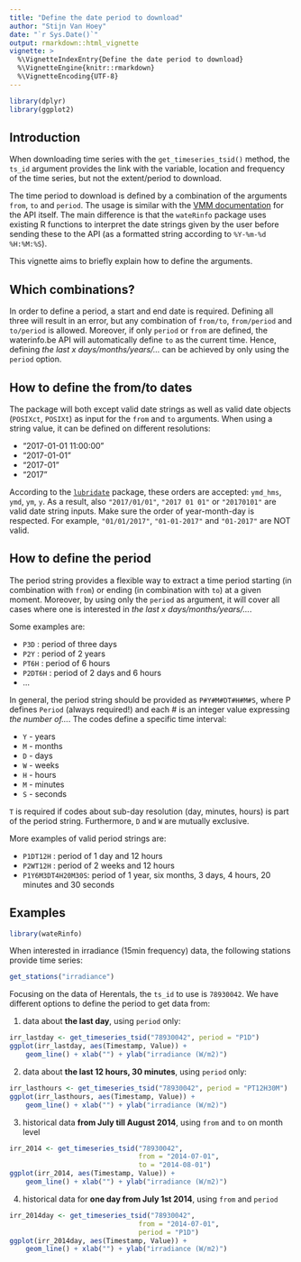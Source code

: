 ```yaml
---
title: "Define the date period to download"
author: "Stijn Van Hoey"
date: "`r Sys.Date()`"
output: rmarkdown::html_vignette
vignette: >
  %\VignetteIndexEntry{Define the date period to download}
  %\VignetteEngine{knitr::rmarkdown}
  %\VignetteEncoding{UTF-8}
---
```


```r
library(dplyr)
library(ggplot2)
```

## Introduction

When downloading time series with the `get_timeseries_tsid()` method, the `ts_id` argument provides the link with the variable, location and frequency of the time series, but not the extent/period to download.

The time period to download is defined by a combination of the arguments `from`, `to` and `period`. The usage is similar with the [VMM documentation](https://www.waterinfo.be/download/9f5ee0c9-dafa-46de-958b-7cac46eb8c23?dl=0) for the API itself. The main difference is that the `wateRinfo` package uses existing R functions to interpret the date strings given by the user before sending these to the API (as a formatted string according to `%Y-%m-%d %H:%M:%S`).

This vignette aims to briefly explain how to define the arguments. 

## Which combinations?

In order to define a period, a start and end date is required. Defining all three will result in an error, but any combination of `from/to`, `from/period` and `to/period` is allowed. Moreover, if only `period` or `from` are defined, the waterinfo.be API will automatically define `to` as the current time. Hence, defining *the last x days/months/years/...* can be achieved by only using the `period` option.

## How to define the from/to dates

The package will both except valid date strings as well as valid date objects (`POSIXct`, `POSIXt`) as input for the `from` and `to` arguments. When using a string value, it can be defined on different resolutions:

* "2017-01-01 11:00:00"
* "2017-01-01"
* "2017-01"
* "2017"

According to the [`lubridate`](https://lubridate.tidyverse.org/) package, these orders are accepted: `ymd_hms`, `ymd`, `ym`, `y`. As a result, also `"2017/01/01"`, `"2017 01 01"` or `"20170101"` are valid date string inputs. Make sure the order of year-month-day is respected. For example, `"01/01/2017"`, `"01-01-2017"` and `"01-2017"` are NOT valid. 

## How to define the period

The period string provides a flexible way to extract a time period starting (in combination with `from`) or ending (in combination with `to`) at a given moment. Moreover, by using only the `period` as argument, it will cover all cases where one is interested in *the last x days/months/years/...*.

Some examples are:

* `P3D` : period of three days
* `P2Y` : period of 2 years
* `PT6H` : period of 6 hours
* `P2DT6H` : period of 2 days and 6 hours
* ...

In general, the period string should be provided as `P#Y#M#DT#H#M#S`, where P defines `Period` (always required!) and each # is an integer value expressing *the number of...*. The codes define a specific time interval:

* `Y` - years
* `M` - months
* `D` - days
* `W` - weeks
* `H` - hours
* `M` - minutes
* `S` - seconds

`T` is required if codes about sub-day resolution (day, minutes, hours) is part of the period string. Furthermore, `D` and `W` are mutually exclusive.

More examples of valid period strings are:

* `P1DT12H` : period of 1 day and 12 hours
* `P2WT12H` : period of 2 weeks and 12 hours
* `P1Y6M3DT4H20M30S`: period of 1 year, six months, 3 days, 4 hours, 20 minutes and 30 seconds

## Examples

```r
library(wateRinfo)
```

When interested in irradiance (15min frequency) data, the following stations provide time series:

```r
get_stations("irradiance")
```

Focusing on the data of Herentals, the `ts_id` to use is `78930042`. We have different options to define the period to get data from:

1. data about **the last day**, using `period` only:

```r
irr_lastday <- get_timeseries_tsid("78930042", period = "P1D")
ggplot(irr_lastday, aes(Timestamp, Value)) +
    geom_line() + xlab("") + ylab("irradiance (W/m2)")
```

2. data about **the last 12 hours, 30 minutes**, using `period` only:

```r
irr_lasthours <- get_timeseries_tsid("78930042", period = "PT12H30M")
ggplot(irr_lasthours, aes(Timestamp, Value)) +
    geom_line() + xlab("") + ylab("irradiance (W/m2)")
```

3. historical data **from July till August 2014**, using `from` and `to` on month level

```r
irr_2014 <- get_timeseries_tsid("78930042", 
                                from = "2014-07-01", 
                                to = "2014-08-01")
ggplot(irr_2014, aes(Timestamp, Value)) +
    geom_line() + xlab("") + ylab("irradiance (W/m2)")
```

4. historical data for **one day from July 1st 2014**, using `from` and `period`

```r
irr_2014day <- get_timeseries_tsid("78930042", 
                                from = "2014-07-01", 
                                period = "P1D")
ggplot(irr_2014day, aes(Timestamp, Value)) +
    geom_line() + xlab("") + ylab("irradiance (W/m2)")
```

